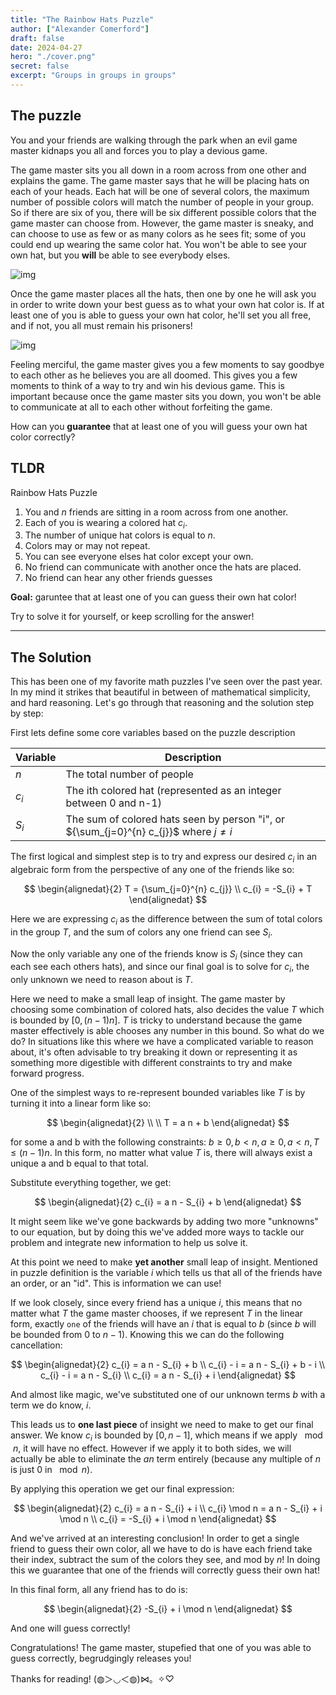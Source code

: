 ```yaml
---
title: "The Rainbow Hats Puzzle"
author: ["Alexander Comerford"]
draft: false
date: 2024-04-27
hero: "./cover.png"
secret: false
excerpt: "Groups in groups in groups"
---
```


## The puzzle

You and your friends are walking through the park when an evil game master
kidnaps you all and forces you to play a devious game.

The game master sits you all down in a room across from one other and explains
the game. The game master says that he will be placing hats on each of your
heads. Each hat will be one of several colors, the maximum number of possible
colors will match the number of people in your group. So if there are six of
you, there will be six different possible colors that the game master can
choose from. However, the game master is sneaky, and can choose to use as few
or as many colors as he sees fit; some of you could end up wearing the same
color hat. You won't be able to see your own hat, but you **will** be able to
see everybody elses.

![img](puzzlepic.png "You and five friends trapped with colored hats")

Once the game master places all the hats, then one by one he will ask you in
order to write down your best guess as to what your own hat color is. If at
least one of you is able to guess your own hat color, he'll set you all free,
and if not, you all must remain his prisoners!

![img](puzzlepic_answered.png "Everyone guessing their own hat color")

Feeling merciful, the game master gives you a few moments to say goodbye to
each other as he believes you are all doomed. This gives you a few moments to
think of a way to try and win his devious game. This is important because once
the game master sits you down, you won't be able to communicate at all to each
other without forfeiting the game.

How can you **guarantee** that at least one of you will guess your own hat color
correctly?


## TLDR

Rainbow Hats Puzzle

1.  You and
    $n$ friends are sitting in a room across from one another.
2.  Each of you is wearing a colored hat $c_{i}$.
3.  The number of unique hat colors is equal to $n$.
4.  Colors may or may not repeat.
5.  You can see everyone elses hat color except your own.
6.  No friend can communicate with another once the hats are placed.
7.  No friend can hear any other friends guesses

**Goal:** garuntee that at least one of you can guess their own hat color!

Try to solve it for yourself, or keep scrolling for the answer!

---


## The Solution

This has been one of my favorite math puzzles I've seen over the past year. In
my mind it strikes that beautiful in between of mathematical simplicity, and
hard reasoning. Let's go through that reasoning and the solution step by step:

First lets define some core variables based on the puzzle description

| Variable | Description                                                                              |
|----------|------------------------------------------------------------------------------------------|
| $n$      | The total number of people                                                               |
| $c_{i}$  | The ith colored hat (represented as an integer between 0 and n-1)                        |
| $S_{i}$  | The sum of colored hats seen by person "i", or ${\sum_{j=0}^{n} c_{j}}$ where $j \neq i$ |

The first logical and simplest step is to try and express our desired
$c_{i}$ in an
algebraic form from the perspective of any one of the friends like so:

$$
\begin{alignedat}{2}
T = {\sum_{j=0}^{n} c_{j}} \\ c_{i} = -S_{i} + T
\end{alignedat}
$$

Here we are expressing $c_{i}$ as the difference between the sum of total colors
in the group
$T$, and the sum of colors any one friend can see
$S_{i}$.

Now the only variable any one of the friends know is $S_{i}$ (since
they can each see each others hats), and since our final goal is to solve for
$c_{i}$, the only
unknown we need to reason about is $T$.

Here we need to make a small leap of insight. The game master by choosing
some combination of colored hats, also decides the value $T$ which is bounded by
$\left[0, {\left(n - 1\right)} n\right]$. $T$
is tricky to understand because the game master effectively is able chooses
any number in this bound. So what do we do?  In situations like this where we
have a complicated variable to reason about, it's often advisable to try
breaking it down or representing it as something more digestible with
different constraints to try and make forward progress.

One of the simplest ways to re-represent bounded variables like
$T$ is by turning
it into a linear form like so:

$$
\begin{alignedat}{2}
\\
\\ T = a n + b
\end{alignedat}
$$

for some a and b with the following constraints: $b \geq 0 , b < n , a \geq 0 , a < n , T \leq {\left(n - 1\right)} n$. In this form, no matter
what value $T$ is,
there will always exist a unique a and b equal to that total.

Substitute everything together, we get:

$$
\begin{alignedat}{2}
c_{i} = a n - S_{i} + b
\end{alignedat}
$$

It might seem like we've gone backwards by adding two more "unknowns" to our
equation, but by doing this we've added more ways to tackle our problem and
integrate new information to help us solve it.

At this point we need to make **yet another** small leap of insight. Mentioned
in puzzle definition is the variable $i$ which tells us that all of the friends have an
order, or an "id". This is information we can use!

If we look closely, since every friend has a unique $i$, this means that no matter what
$T$ the game
master chooses, if we represent $T$ in the linear form, exactly `one` of the friends
will have an $i$
that is equal to $b$ (since $b$ will be bounded from $0$ to $n - 1$). Knowing this we can do the following
cancellation:

$$
\begin{alignedat}{2}
c_{i} = a n - S_{i} + b \\ c_{i} - i = a n - S_{i} + b - i \\ c_{i} - i = a n - S_{i} \\ c_{i} = a n - S_{i} + i
\end{alignedat}
$$

And almost like magic, we've substituted one of our unknown terms
$b$ with a term we
do know, $i$.

This leads us to **one last piece** of insight we need to make to get our final
answer. We know $c_{i}$ is bounded by $\left[0, n - 1\right]$, which means if we apply $\mod n$, it will have no
effect. However if we apply it to both sides, we will actually be able to
eliminate the $a n$ term entirely (because any multiple of
$n$ is just 0 in
$\mod n$).

By applying this operation we get our final expression:

$$
\begin{alignedat}{2}
c_{i} = a n - S_{i} + i \\ c_{i} \mod n = a n - S_{i} + i \mod n \\ c_{i} = -S_{i} + i \mod n
\end{alignedat}
$$

And we've arrived at an interesting conclusion! In order to get a single
friend to guess their own color, all we have to do is have each friend take
their index, subtract the sum of the colors they see, and mod by $n$! In
doing this we guarantee that one of the friends will correctly guess their
own hat!

In this final form, all any friend has to do is:

$$
\begin{alignedat}{2}
-S_{i} + i \mod n
\end{alignedat}
$$

And one will guess correctly!

Congratulations! The game master, stupefied that one of you was able to
guess correctly, begrudgingly releases you!

Thanks for reading! (◍＞◡＜◍)⋈。✧♡
